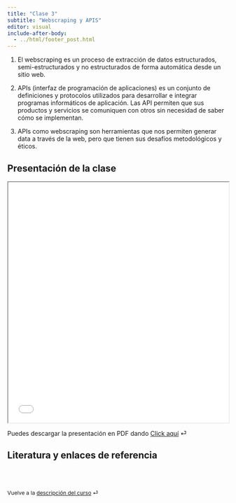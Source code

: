 ```yaml
---
title: "Clase 3"
subtitle: "Webscraping y APIS"
editor: visual
include-after-body: 
  - ../html/footer_post.html
---
```


::: {.callout-note title="Ideas más importantes"}
1.  El webscraping es un proceso de extracción de datos estructurados, semi-estructurados y no estructurados de forma automática desde un sitio web.

2.  APIs (interfaz de programación de aplicaciones) es un conjunto de definiciones y protocolos utilizados para desarrollar e integrar programas informáticos de aplicación. Las API permiten que sus productos y servicios se comuniquen con otros sin necesidad de saber cómo se implementan. 

3. APIs como webscraping son herramientas que nos permiten generar data a través de la web, pero que tienen sus desafíos metodológicos y éticos.
:::

## Presentación de la clase

<iframe src="/slides/APPDD_clase3.html" height="550" width="100%" allowfullscreen="true">

</iframe>

Puedes descargar la presentación en PDF dando [Click aquí](/slides/APPDD_clase3.pdf "Clase 3 pdf") ⏎

## Literatura y enlaces de referencia




<br><br>

::: {style="font-size: 0.875em;"}
Vuelve a la [descripción del curso](/ "Descripción del curso") ⏎
:::
